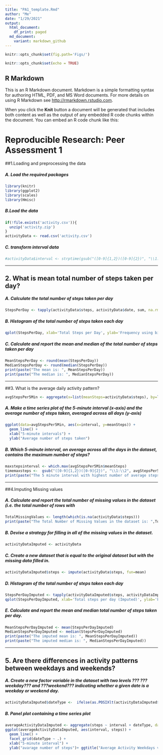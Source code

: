 ```yaml
---
title: "PA1_template.Rmd"
author: "Me"
date: "1/29/2021"
output:
  html_document:
    df_print: paged
  md_document:
    variant: markdown_github
---
```

```r
knitr::opts_chunk$set(fig.path='Figs/')
```

```r
knitr::opts_chunk$set(echo = TRUE)
```

## R Markdown

This is an R Markdown document. Markdown is a simple formatting syntax for authoring HTML, PDF, and MS Word documents. For more details on using R Markdown see <http://rmarkdown.rstudio.com>.

When you click the **Knit** button a document will be generated that includes both content as well as the output of any embedded R code chunks within the document. You can embed an R code chunk like this:


# Reproducible Research: Peer Assessment 1



##1.Loading and preprocessing the data

##### A. Load the required packages

```r
library(knitr)
library(ggplot2)
library(scales)
library(Hmisc)
```

##### B.Load the data

```r
if(!file.exists('activity.csv')){
  unzip('activity.zip')
}
activityData <- read.csv('activity.csv')
```
##### C. transform interval data

```r
#activityData$interval <- strptime(gsub("([0-9]{1,2})([0-9]{2})", "\\1:\\2", activityData$interval), format='%H:%M')
```

-----
  
## 2. What is mean total number of steps taken per day?
  
##### A. Calculate the total number of steps taken per day
  
  ```r
StepsPerDay <- tapply(activityData$steps, activityData$date, sum, na.rm=TRUE)
```

##### B. Histogram of the total number of steps taken each day

```r
qplot(StepsPerDay, xlab='Total Steps per Day', ylab='Frequency using binwidth 500', binwidth=500)
```



##### C. Calculate and report the mean and median of the total number of steps taken per day

```r
MeanStepsPerDay <- round(mean(StepsPerDay))
MedianStepsPerDay <- round(median(StepsPerDay))
print(paste("The mean is: ", MeanStepsPerDay))
print(paste("The median is: ", MedianStepsPerDay))

```


-----
  
##3. What is the average daily activity pattern?
  
```r
avgStepsPer5Min <- aggregate(x=list(meanSteps=activityData$steps), by=list(interval=activityData$interval), FUN=mean, na.rm=TRUE)
```

##### A. Make a time series plot  of the 5-minute interval (x-axis) and the average number of steps taken, averaged across all days (y-axis)

```r
ggplot(data=avgStepsPer5Min, aes(x=interval, y=meanSteps)) +
  geom_line() +
  xlab("5-minute intervals") +
  ylab("Average number of steps taken") 
```
##### B. Which 5-minute interval, on average across all the days in the dataset, contains the maximum number of steps?

```r
maxstepsinterval <- which.max(avgStepsPer5Min$meanSteps)
timemaxsteps <-  gsub("([0-9]{1,2})([0-9]{2})", "\\1:\\2", avgStepsPer5Min[maxstepsinterval,'interval'])
print(paste("The 5 minute interval with highest number of average steps is at: ", timemaxsteps, "AM"))
```



----
  
##4.Imputing Missing values

##### A. Calculate and report the total number of missing values in the dataset (i.e. the total number of rows with 
  
```r
TotalMissingValues <- length(which(is.na(activityData$steps)))
print(paste("The Total Number of Missing Values in the dataset is: ",TotalMissingValues))
```
##### B. Devise a strategy for filling in all of the missing values in the dataset.
```r
activityDataImputed <- activityData
```
##### C. Create a new dataset that is equal to the original dataset but with the missing data filled in.

```r
activityDataImputed$steps <- impute(activityData$steps, fun=mean)
```


##### D. Histogram of the total number of steps taken each day 

```r
StepsPerDayImputed <- tapply(activityDataImputed$steps, activityDataImputed$date, sum)
qplot(StepsPerDayImputed, xlab='Total steps per day (Imputed)', ylab='Frequency using binwidth 250', binwidth=250)
```




##### E. Calculate and report the mean and median total number of steps taken per day. 

```r
MeanStepsPerDayImputed <- mean(StepsPerDayImputed)
MedianStepsPerDayImputed <- median(StepsPerDayImputed)
print(paste("The imputed mean is: ", MeanStepsPerDayImputed))
print(paste("The imputed median is: ", MedianStepsPerDayImputed))


```



----
  
## 5. Are there differences in activity patterns between weekdays and weekends?
##### A. Create a new factor variable in the dataset with two levels ??? ???weekday??? and ???weekend??? indicating whether a given date is a weekday or weekend day.
  
  
  ```r
activityDataImputed$dateType <-  ifelse(as.POSIXlt(activityDataImputed$date)$wday %in% c(0,6), 'weekend', 'weekday')
```

##### B. Panel plot containing a time series plot


```r
averageActivityDataImputed <- aggregate(steps ~ interval + dateType, data=activityDataImputed, mean)
ggplot(averageActivityDataImputed, aes(interval, steps)) + 
  geom_line() + 
  facet_grid(dateType ~ .) +
  xlab("5-minute interval") + 
  ylab("avarage number of steps")+ ggtitle("Average Activity Weekdays vs Weekends")
```


